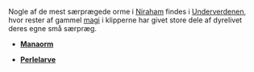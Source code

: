 {{title:Ledorme}}
{{author:Laura Holmegaard}}
{{timestamp:2010-01-03T16:08:08Z}}
{{copyright:Ledorme}}
Nogle af de mest særprægede orme i [[Niraham]] findes i [[Underverdenen]], hvor rester af gammel [[magi]] i klipperne har givet store dele af dyrelivet deres egne små særpræg.

*'''[[Manaorm]]'''

*'''[[Perlelarve]]'''